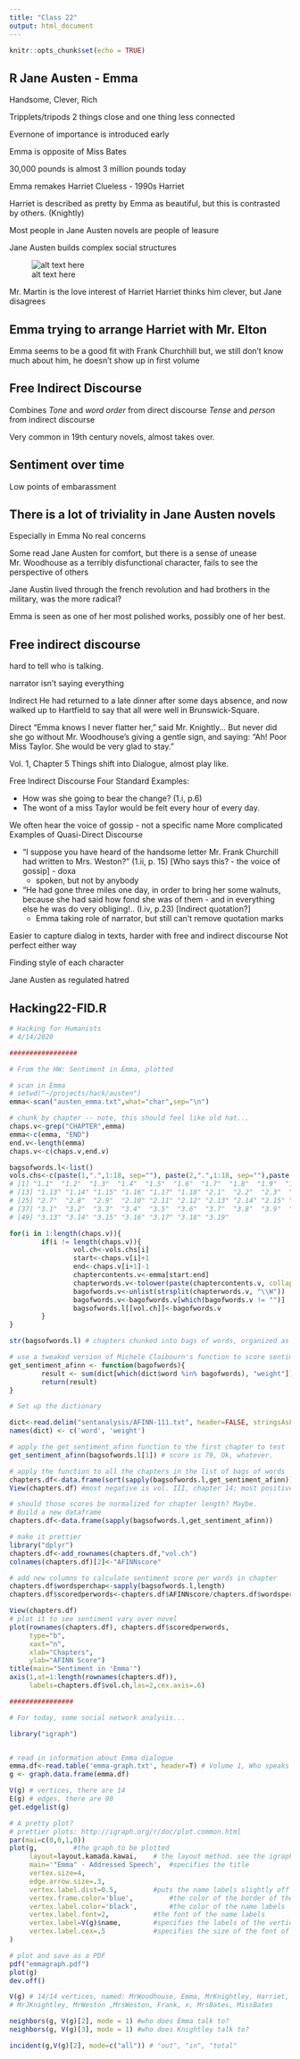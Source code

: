 ```yaml
---
title: "Class 22"
output: html_document
---
```


```r
knitr::opts_chunk$set(echo = TRUE)
```

## R Jane Austen - Emma

Handsome, Clever, Rich

Tripplets/tripods
2 things close and one thing less connected

Evernone of importance is introduced early

Emma is opposite of Miss Bates

30,000 pounds is almost 3 million pounds today

Emma remakes Harriet
  Clueless - 1990s Harriet
  
Harriet is described as pretty by Emma as beautiful, but this is contrasted by others. (Knightly)

Most people in Jane Austen novels are people of leasure

Jane Austen builds complex social structures

![alt text here](class22-table.png)

Mr. Martin is the love interest of Harriet
  Harriet thinks him clever, but Jane disagrees
  
## Emma trying to arrange Harriet with Mr. Elton

Emma seems to be a good fit with Frank Churchhill
but, we still don't know much about him, he doesn't show up in first volume

## Free Indirect Discourse
Combines
*Tone* and *word order* from direct discourse
*Tense* and *person* from indirect discourse

Very common in 19th century novels, almost takes over.

## Sentiment over time
Low points of embarassment

## There is a lot of triviality in Jane Austen novels
Especially in Emma
  No real concerns
  
Some read Jane Austen for comfort, but there is a sense of unease
  Mr. Woodhouse as a terribly disfunctional character, fails to see the perspective of others
  
  Jane Austin lived through the french revolution and had brothers in the military, was the more radical?
  
  
Emma is seen as one of her most polished works, possibly one of her best.

## Free indirect discourse
hard to tell who is talking.

narrator isn't saying everything

Indirect
He had returned to a late dinner after some days absence, and now walked up to Hartfield to say that all were well in Brunswick-Square.

Direct
"Emma knows I never flatter her," said Mr. Knightly...
But never did she go without Mr. Woodhouse's giving a gentle sign, and saying: "Ah! Poor Miss Taylor. She would be very glad to stay."

Vol. 1, Chapter 5
Things shift into Dialogue, almost play like.

Free Indirect Discourse
Four Standard Examples:

* How was she going to bear the change? (1.i, p.6)
* The wont of a miss Taylor would be felt every hour of every day.


We often hear the voice of gossip - not a specific name
More complicated Examples of Quasi-Direct Discourse

* "I suppose you have heard of the handsome letter Mr. Frank Churchill had written to Mrs. Weston?" (1.ii, p. 15) [Who says this? - the voice of gossip] - doxa
    * spoken, but not by anybody

* "He had gone three miles one day, in order to bring her some walnuts, because she had said how fond she was of them - and in everything else he was do very obliging!.. (I.iv, p.23) [Indirect quotation?]
  * Emma taking role of narrator,  but still can't remove quotation marks


Easier to capture dialog in texts, harder with free and indirect discourse
Not perfect either way

Finding style of each character

Jane Austen as regulated hatred



## Hacking22-FID.R

```r
# Hacking for Humanists
# 4/14/2020

#################

# From the HW: Sentiment in Emma, plotted

# scan in Emma
# setwd("~/projects/hack/austen")
emma<-scan("austen_emma.txt",what="char",sep="\n")

# chunk by chapter -- note, this should feel like old hat...
chaps.v<-grep("CHAPTER",emma)
emma<-c(emma, "END")
end.v<-length(emma)
chaps.v<-c(chaps.v,end.v)

bagsofwords.l<-list()
vols.chs<-c(paste(1,".",1:18, sep=""), paste(2,".",1:18, sep=""),paste(3,".",1:19, sep=""))
# [1] "1.1"  "1.2"  "1.3"  "1.4"  "1.5"  "1.6"  "1.7"  "1.8"  "1.9"  "1.10" "1.11" "1.12"
# [13] "1.13" "1.14" "1.15" "1.16" "1.17" "1.18" "2.1"  "2.2"  "2.3"  "2.4"  "2.5"  "2.6" 
# [25] "2.7"  "2.8"  "2.9"  "2.10" "2.11" "2.12" "2.13" "2.14" "2.15" "2.16" "2.17" "2.18"
# [37] "3.1"  "3.2"  "3.3"  "3.4"  "3.5"  "3.6"  "3.7"  "3.8"  "3.9"  "3.10" "3.11" "3.12"
# [49] "3.13" "3.14" "3.15" "3.16" "3.17" "3.18" "3.19"

for(i in 1:length(chaps.v)){
        if(i != length(chaps.v)){
                vol.ch<-vols.chs[i]
                start<-chaps.v[i]+1
                end<-chaps.v[i+1]-1
                chaptercontents.v<-emma[start:end]
                chapterwords.v<-tolower(paste(chaptercontents.v, collapse=" "))
                bagofwords.v<-unlist(strsplit(chapterwords.v, "\\W"))
                bagofwords.v<-bagofwords.v[which(bagofwords.v != "")]
                bagsofwords.l[[vol.ch]]<-bagofwords.v
        }
}

str(bagsofwords.l) # chapters chunked into bags of words, organized as a list

# use a tweaked version of Michele Claibourn's function to score sentiment
get_sentiment_afinn <- function(bagofwords){
        result <- sum(dict[which(dict$word %in% bagofwords), "weight"])
        return(result)
}

# Set up the dictionary

dict<-read.delim("sentanalysis/AFINN-111.txt", header=FALSE, stringsAsFactors=FALSE) # reads a tab-separated file into adataframes
names(dict) <- c('word', 'weight')

# apply the get_sentiment_afinn function to the first chapter to test
get_sentiment_afinn(bagsofwords.l[1]) # score is 79, Ok, whatever.

# apply the function to all the chapters in the list of bags of words
chapters.df<-data.frame(sort(sapply(bagsofwords.l,get_sentiment_afinn))) # sorted most negative to least
View(chapters.df) #most negative is vol. III, chapter 14; most positive is volume I, chapter 9. Huh, ok.

# should those scores be normalized for chapter length? Maybe.
# Build a new dataframe
chapters.df<-data.frame(sapply(bagsofwords.l,get_sentiment_afinn))

# make it prettier
library("dplyr")
chapters.df<-add_rownames(chapters.df,"vol.ch")
colnames(chapters.df)[2]<-"AFINNscore"

# add new columns to calculate sentiment score per words in chapter
chapters.df$wordsperchap<-sapply(bagsofwords.l,length)
chapters.df$scoredperwords<-chapters.df$AFINNscore/chapters.df$wordsperchap

View(chapters.df)
# plot it to see sentiment vary over novel
plot(rownames(chapters.df), chapters.df$scoredperwords,
     type="b",
     xaxt="n",
     xlab="Chapters",
     ylab="AFINN Score")
title(main="Sentiment in 'Emma'")
axis(1,at=1:length(rownames(chapters.df)),
     labels=chapters.df$vol.ch,las=2,cex.axis=.6)

################

# For today, some social network analysis...

library("igraph")


# read in information about Emma dialogue
emma.df<-read.table('emma-graph.txt', header=T) # Volume 1, Who speaks to whom?
g <- graph.data.frame(emma.df)

V(g) # vertices, there are 14
E(g) # edges, there are 90
get.edgelist(g)

# A pretty plot? 
# prettier plots: http://igraph.org/r/doc/plot.common.html
par(mai=c(0,0,1,0))
plot(g,    		#the graph to be plotted
     layout=layout.kamada.kawai,	# the layout method. see the igraph documentation for details
     main='"Emma" - Addressed Speech',	#specifies the title
     vertex.size=4,
     edge.arrow.size=.3,
     vertex.label.dist=0.5,			#puts the name labels slightly off the dots
     vertex.frame.color='blue', 		#the color of the border of the dots 
     vertex.label.color='black',		#the color of the name labels
     vertex.label.font=2,			#the font of the name labels
     vertex.label=V(g)$name,		#specifies the labels of the vertices.
     vertex.label.cex=.5			#specifies the size of the font of the labels
)

# plot and save as a PDF
pdf("emmagraph.pdf")
plot(g)
dev.off()

V(g) # 14/14 vertices, named: MrWoodhouse, Emma, MrKnightley, Harriet, MrElton, MissNash, Isabella    
# MrJKnightley, MrWeston ,MrsWeston, Frank, x, MrsBates, MissBates

neighbors(g, V(g)[2], mode = 1) #who does Emma talk to? 
neighbors(g, V(g)[3], mode = 1) #who does Knightley talk to? 

incident(g,V(g)[2], mode=c("all")) # "out", "in", "total"



```
